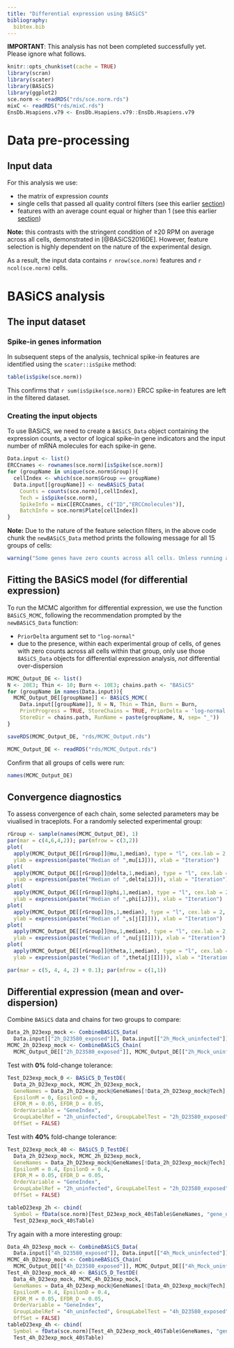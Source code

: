 ```yaml
---
title: "Differential expression using BASiCS"
bibliography:
  bibtex.bib
---
```


**IMPORTANT**:
This analysis has not been completed successfully yet.
Please ignore what follows.

<!-- As HTML pages are built independently, large objects need to be
reimported from disk, and smaller ones quickly recomputed. -->

```r
knitr::opts_chunk$set(cache = TRUE)
library(scran)
library(scater)
library(BASiCS)
library(ggplot2)
sce.norm <- readRDS("rds/sce.norm.rds")
mixC <- readRDS("rds/mixC.rds")
EnsDb.Hsapiens.v79 <- EnsDb.Hsapiens.v79::EnsDb.Hsapiens.v79
```

# Data pre-processing

## Input data

For this analysis we use:

* the matrix of expression *counts*
* single cells that passed all quality control filters (see this earlier
  [section](03_sampleQC.html#cellSelection))
* features with an average count equal or higher than $1$ (see this earlier
  [section](04_featureSelection#selectFeatures))

**Note:** this contrasts with the stringent condition of ≥20 RPM on average
across all cells, demonstrated in [@BASiCS2016DE]. However, feature
selection is highly dependent on the nature of the experimental design.

As a result, the input data contains `r nrow(sce.norm)` features and
`r ncol(sce.norm)` cells.

# BASiCS analysis

## The input dataset

### Spike-in genes information

In subsequent steps of the analysis, technical spike-in features are identified using the `scater::isSpike` method:

```r
table(isSpike(sce.norm))
```

This confirms that `r sum(isSpike(sce.norm))` ERCC spike-in features are left in
the filtered dataset.

### Creating the input objects

To use BASiCS, we need to create a `BASiCS_Data` object containing the
expression counts, a vector of logical spike-in gene indicators
and the input number of mRNA molecules for each spike-in gene.

```r
Data.input <- list()
ERCCnames <- rownames(sce.norm)[isSpike(sce.norm)]
for (groupName in unique(sce.norm$Group)){
  cellIndex <- which(sce.norm$Group == groupName)
  Data.input[[groupName]] <- newBASiCS_Data(
    Counts = counts(sce.norm)[,cellIndex],
    Tech = isSpike(sce.norm),
    SpikeInfo = mixC[ERCCnames, c("ID","ERCCmolecules")],
    BatchInfo = sce.norm$Plate[cellIndex])
}
```

**Note:**
Due to the nature of the feature selection filters, in the above code chunk
the `newBASiCS_Data` method prints the following message for all 15 groups
of cells:

```r
warning("Some genes have zero counts across all cells. Unless running a differential expression analysis, please remove those genes. Otherwise, the BASiCS_Data object is still a valid object. However, due to the lack of counts, posterior estimates for mu[i] and delta[i] associated to those genes will be driven by the prior. In such case, you must specify `PriorDelta = 'log-normal' in BASiCS_MCMC function.")
```

## Fitting the BASiCS model (for differential expression)

To run the MCMC algorithm for differential expression,
we use the function `BASiCS_MCMC`, following the recommendation prompted
by the `newBASiCS_Data` function:

* `PriorDelta` argument set to `"log-normal"`
* due to the presence, within each experimental group of cells, of genes with
  zero counts across all cells within that group, only use those `BASiCS_Data`
  objects for differential expression analysis, *not*
  differential over-dispersion

```r
MCMC_Output_DE <- list()
N <- 20E3; Thin <- 10; Burn <- 10E3; chains.path <- "BASiCS"
for (groupName in names(Data.input)){
  MCMC_Output_DE[[groupName]] <- BASiCS_MCMC(
    Data.input[[groupName]], N = N, Thin = Thin, Burn = Burn,
    PrintProgress = TRUE, StoreChains = TRUE, PriorDelta = 'log-normal',
    StoreDir = chains.path, RunName = paste(groupName, N, sep= "_"))
}
```

```r
saveRDS(MCMC_Output_DE, "rds/MCMC_Output.rds")
```

```r
MCMC_Output_DE <- readRDS("rds/MCMC_Output.rds")
```

Confirm that all groups of cells were run:

```r
names(MCMC_Output_DE)
```

## Convergence diagnostics

To assess convergence of each chain, some selected parameters may be
viualised in traceplots. For a randomly selected experimental group:

```r
rGroup <- sample(names(MCMC_Output_DE), 1)
par(mar = c(4,6,4,2)); par(mfrow = c(3,2))
plot(
  apply(MCMC_Output_DE[[rGroup]]@mu,1,median), type = "l", cex.lab = 2,
  ylab = expression(paste("Median of ",mu[iJ])), xlab = "Iteration")
plot(
  apply(MCMC_Output_DE[[rGroup]]@delta,1,median), type = "l", cex.lab = 2,
  ylab = expression(paste("Median of ",delta[iJ])), xlab = "Iteration")
plot(
  apply(MCMC_Output_DE[[rGroup]]@phi,1,median), type = "l", cex.lab = 2,
  ylab = expression(paste("Median of ",phi[iJ])), xlab = "Iteration")
plot(
  apply(MCMC_Output_DE[[rGroup]]@s,1,median), type = "l", cex.lab = 2,
  ylab = expression(paste("Median of ",s[j[I]])), xlab = "Iteration")
plot(
  apply(MCMC_Output_DE[[rGroup]]@nu,1,median), type = "l", cex.lab = 2,
  ylab = expression(paste("Median of ",nu[j[I]])), xlab = "Iteration")
plot(
  apply(MCMC_Output_DE[[rGroup]]@theta,1,median), type = "l", cex.lab = 2,
  ylab = expression(paste("Median of ",theta[j[I]])), xlab = "Iteration")

par(mar = c(5, 4, 4, 2) + 0.1); par(mfrow = c(1,1))
```

## Differential expression (mean and over-dispersion)

Combine `BASiCS` data and chains for two groups to compare:

```r
Data_2h_D23exp_mock <- CombineBASiCS_Data(
  Data.input[["2h_D23580_exposed"]], Data.input[["2h_Mock_uninfected"]])
MCMC_2h_D23exp_mock <- CombineBASiCS_Chain(
  MCMC_Output_DE[["2h_D23580_exposed"]], MCMC_Output_DE[["2h_Mock_uninfected"]])
```

Test with **0%** fold-change tolerance:

```r
Test_D23exp_mock_0 <- BASiCS_D_TestDE(
  Data_2h_D23exp_mock, MCMC_2h_D23exp_mock,
  GeneNames = Data_2h_D23exp_mock@GeneNames[!Data_2h_D23exp_mock@Tech],
  EpsilonM = 0, EpsilonD = 0,
  EFDR_M = 0.05, EFDR_D = 0.05,
  OrderVariable = "GeneIndex",
  GroupLabelRef = "2h_uninfected", GroupLabelTest = "2h_D23580_exposed",
  OffSet = FALSE)
```

Test with **40%** fold-change tolerance:

```r
Test_D23exp_mock_40 <- BASiCS_D_TestDE(
  Data_2h_D23exp_mock, MCMC_2h_D23exp_mock,
  GeneNames = Data_2h_D23exp_mock@GeneNames[!Data_2h_D23exp_mock@Tech],
  EpsilonM = 0.4, EpsilonD = 0.4,
  EFDR_M = 0.05, EFDR_D = 0.05,
  OrderVariable = "GeneIndex",
  GroupLabelRef = "2h_uninfected", GroupLabelTest = "2h_D23580_exposed",
  OffSet = FALSE)
```

```r
tableD23exp_2h <- cbind(
  Symbol = fData(sce.norm)[Test_D23exp_mock_40$Table$GeneNames, "gene_name"],
  Test_D23exp_mock_40$Table)
```

Try again with a more interesting group:

```r
Data_4h_D23exp_mock <- CombineBASiCS_Data(
  Data.input[["4h_D23580_exposed"]], Data.input[["4h_Mock_uninfected"]])
MCMC_4h_D23exp_mock <- CombineBASiCS_Chain(
  MCMC_Output_DE[["4h_D23580_exposed"]], MCMC_Output_DE[["4h_Mock_uninfected"]])
Test_4h_D23exp_mock_40 <- BASiCS_D_TestDE(
  Data_4h_D23exp_mock, MCMC_4h_D23exp_mock,
  GeneNames = Data_4h_D23exp_mock@GeneNames[!Data_4h_D23exp_mock@Tech],
  EpsilonM = 0.4, EpsilonD = 0.4,
  EFDR_M = 0.05, EFDR_D = 0.05,
  OrderVariable = "GeneIndex",
  GroupLabelRef = "4h_uninfected", GroupLabelTest = "4h_D23580_exposed",
  OffSet = FALSE)
tableD23exp_4h <- cbind(
  Symbol = fData(sce.norm)[Test_4h_D23exp_mock_40$Table$GeneNames, "gene_name"],
  Test_4h_D23exp_mock_40$Table)
```


<!-- As HTML pages are built independently, objects need to be saved to disk
and imported as needed by the other R mardown files -->
